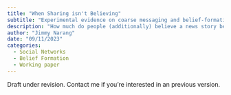 ```yaml
---
title: "When Sharing isn't Believing"
subtitle: "Experimental evidence on coarse messaging and belief-formation in fake news."
description: "How much do people (additionally) believe a news story because it's been shared by a friend? How much _should_ they believe it for that reason? To answer these questions I conduct a series of lab experiments in India with ~800 pairs of real-life friends. Using a custom platform, I collect detailed information on how individuals (sharers) decide which stories to share, and how their friends (receivers) update their beliefs in response. I find receivers over-interpret sharing as a sign of a story's veracity and the sharer's faith in it, while discounting other reasons/motivations for sharing. As a result, receivers’ trust in shared stories increases _irrespective_ of the sharers’ belief in them, with false stories accruing the greatest additional trust.  To understand why, I measure how receivers' update if they (i) observe the sharer’s beliefs about these stories (instead of sharing decisions), and (ii) observe computer-generated signals of fixed accuracy (instead of subjective signals from their friend). I find several mechanisms contribute to receivers' biased inference: receivers overestimate how well sharers' beliefs predict a story’s veracity; miscalculate the relevance of sharers' beliefs to sharing decisions; and exhibit base-rate neglect, updating the most on stories they least trusted originally."
author: "Jimmy Narang"
date: "09/11/2023"
categories:
  - Social Networks
  - Belief Formation
  - Working paper
---
```


::: {.callout-note}

Draft under revision. Contact me if you're interested in an previous version.

:::

<!--[Draft Here](https://www.dropbox.com/s/0si60kn7fjj16ky/draft.pdf?dl=0)-->